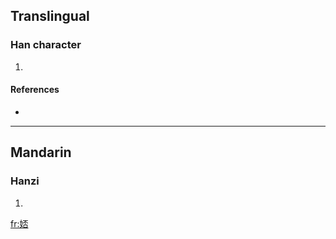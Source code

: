 ==Translingual==

===Han character===
{{Han char|rn=38|rad=女|as=07|sn=10|four=|canj=女一火口 (VMFR)}}

# {{defn|Han|sort=女07}}

====References====
* {{Han ref|kx=0262.270|dkj=06315|dj=0529.250|hdz=21050.110|uh=5A1D|ud=23069}}

----

==Mandarin==

===Hanzi===
{{cmn-hanzi|pin=[[pēi]] ([[pei1]]), [[wǎn]] ([[wan3]])|wg=p'ei<sup>1</sup>, wan<sup>3</sup>}}

# {{defn|Mandarin|sort=女07}}

[[fr:娝]]